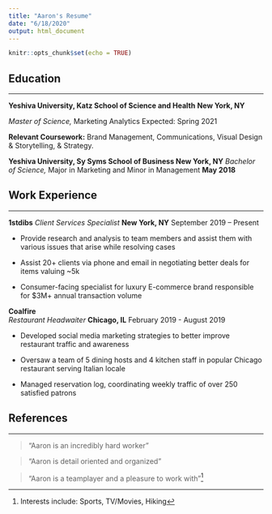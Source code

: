 ```yaml
---
title: "Aaron's Resume"
date: "6/18/2020"
output: html_document
---
```


```r
knitr::opts_chunk$set(echo = TRUE)
```

## Education

------------------------------------

**Yeshiva University, Katz School of Science and Health** 
**New York, NY**

*Master of Science,* 
Marketing Analytics Expected: Spring 2021

**Relevant Coursework:** 
Brand Management, Communications, Visual Design & Storytelling, & Strategy. 

**Yeshiva University, Sy Syms School of Business New York, NY**
*Bachelor of Science,* Major in Marketing and Minor in Management 
**May 2018** 



## Work Experience

------------------------------------------

**1stdibs**
*Client Services Specialist*
**New York, NY**
September 2019 – Present

* Provide research and analysis to team members and assist them with various issues that arise while resolving cases

* Assist 20+ clients via phone and email in negotiating better deals for items valuing ~5k

* Consumer-facing specialist for luxury E-commerce brand responsible for $3M+ annual transaction volume

**Coalfire**            
*Restaurant Headwaiter*
**Chicago, IL**
February 2019 - August 2019


* Developed social media marketing strategies to better improve restaurant traffic and awareness

* Oversaw a team of 5 dining hosts and 4 kitchen staff in popular Chicago restaurant serving Italian locale

* Managed reservation log, coordinating weekly traffic of over 250 satisfied patrons


## References

------

> "Aaron is an incredibly hard worker" 

> "Aaron is detail oriented and organized" 

> "Aaron is a teamplayer and a pleasure to work with"[^1]

[^1]: Interests include: Sports, TV/Movies, Hiking

